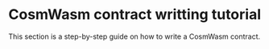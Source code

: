 # CosmWasm contract writting tutorial

This section is a step-by-step guide on how to write a CosmWasm contract.
